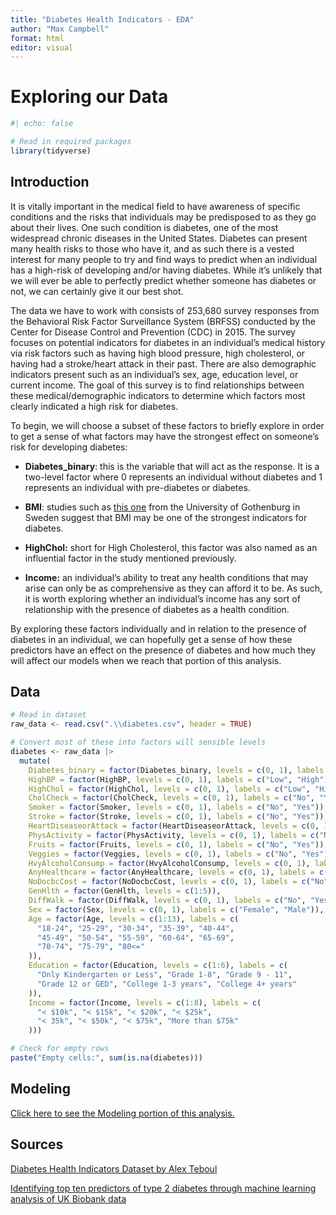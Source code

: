 ```yaml
---
title: "Diabetes Health Indicators - EDA"
author: "Max Campbell"
format: html
editor: visual
---
```


# Exploring our Data

```r
#| echo: false

# Read in required packages
library(tidyverse)
```

## Introduction

It is vitally important in the medical field to have awareness of specific conditions and the risks that individuals may be predisposed to as they go about their lives. One such condition is diabetes, one of the most widespread chronic diseases in the United States. Diabetes can present many health risks to those who have it, and as such there is a vested interest for many people to try and find ways to predict when an individual has a high-risk of developing and/or having diabetes. While it's unlikely that we will ever be able to perfectly predict whether someone has diabetes or not, we can certainly give it our best shot.

The data we have to work with consists of 253,680 survey responses from the Behavioral Risk Factor Surveillance System (BRFSS) conducted by the Center for Disease Control and Prevention (CDC) in 2015. The survey focuses on potential indicators for diabetes in an individual's medical history via risk factors such as having high blood pressure, high cholesterol, or having had a stroke/heart attack in their past. There are also demographic indicators present such as an individual's sex, age, education level, or current income. The goal of this survey is to find relationships between these medical/demographic indicators to determine which factors most clearly indicated a high risk for diabetes.

To begin, we will choose a subset of these factors to briefly explore in order to get a sense of what factors may have the strongest effect on someone's risk for developing diabetes:

-   **Diabetes_binary**: this is the variable that will act as the response. It is a two-level factor where 0 represents an individual without diabetes and 1 represents an individual with pre-diabetes or diabetes.

-   **BMI**: studies such as [this one](https://www.nature.com/articles/s41598-024-52023-5) from the University of Gothenburg in Sweden suggest that BMI may be one of the strongest indicators for diabetes.

-   **HighChol:** short for High Cholesterol, this factor was also named as an influential factor in the study mentioned previously.

-   **Income:** an individual's ability to treat any health conditions that may arise can only be as comprehensive as they can afford it to be. As such, it is worth exploring whether an individual's income has any sort of relationship with the presence of diabetes as a health condition.

By exploring these factors individually and in relation to the presence of diabetes in an individual, we can hopefully get a sense of how these predictors have an effect on the presence of diabetes and how much they will affect our models when we reach that portion of this analysis.

## Data

```r
# Read in dataset
raw_data <- read.csv(".\\diabetes.csv", header = TRUE)

# Convert most of these into factors will sensible levels
diabetes <- raw_data |>
  mutate(
    Diabetes_binary = factor(Diabetes_binary, levels = c(0, 1), labels = c("No", "Yes")),
    HighBP = factor(HighBP, levels = c(0, 1), labels = c("Low", "High")),
    HighChol = factor(HighChol, levels = c(0, 1), labels = c("Low", "High")),
    CholCheck = factor(CholCheck, levels = c(0, 1), labels = c("No", "Yes")),
    Smoker = factor(Smoker, levels = c(0, 1), labels = c("No", "Yes")),
    Stroke = factor(Stroke, levels = c(0, 1), labels = c("No", "Yes")),
    HeartDiseaseorAttack = factor(HeartDiseaseorAttack, levels = c(0, 1), labels = c("No", "Yes")),
    PhysActivity = factor(PhysActivity, levels = c(0, 1), labels = c("No", "Yes")),
    Fruits = factor(Fruits, levels = c(0, 1), labels = c("No", "Yes")),
    Veggies = factor(Veggies, levels = c(0, 1), labels = c("No", "Yes")),
    HvyAlcoholConsump = factor(HvyAlcoholConsump, levels = c(0, 1), labels = c("No", "Yes")),
    AnyHealthcare = factor(AnyHealthcare, levels = c(0, 1), labels = c("No", "Yes")),
    NoDocbcCost = factor(NoDocbcCost, levels = c(0, 1), labels = c("No", "Yes")),
    GenHlth = factor(GenHlth, levels = c(1:5)),
    DiffWalk = factor(DiffWalk, levels = c(0, 1), labels = c("No", "Yes")),
    Sex = factor(Sex, levels = c(0, 1), labels = c("Female", "Male")),
    Age = factor(Age, levels = c(1:13), labels = c(
      "18-24", "25-29", "30-34", "35-39", "40-44",
      "45-49", "50-54", "55-59", "60-64", "65-69",
      "70-74", "75-79", "80<="
    )),
    Education = factor(Education, levels = c(1:6), labels = c(
      "Only Kindergarten or Less", "Grade 1-8", "Grade 9 - 11",
      "Grade 12 or GED", "College 1-3 years", "College 4+ years"
    )),
    Income = factor(Income, levels = c(1:8), labels = c(
      "< $10k", "< $15k", "< $20k", "< $25k",
      "< 35k", "< $50k", "< $75k", "More than $75k"
    )))

# Check for empty rows
paste("Empty cells:", sum(is.na(diabetes)))
```

## Modeling

[Click here to see the Modeling portion of this analysis.](Modeling.html)

## Sources

[Diabetes Health Indicators Dataset by Alex Teboul](https://www.kaggle.com/datasets/alexteboul/diabetes-health-indicators-dataset?resource=download&select=diabetes_binary_health_indicators_BRFSS2015.csv)

[Identifying top ten predictors of type 2 diabetes through machine learning analysis of UK Biobank data](https://www.nature.com/articles/s41598-024-52023-5)
